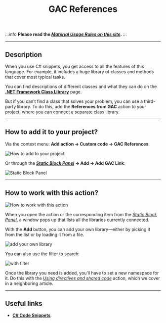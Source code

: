 ﻿---
sidebar_position: 4
title: GAC References
description: Third-party class library.
---  
:::info **Please read the [*Material Usage Rules on this site*](../../Disclaimer).**
::: 
_______________________________________________  
## Description  
When you use C# snippets, you get access to all the features of this language. For example, it includes a huge library of classes and methods that cover most typical tasks.

You can find descriptions of different classes and what they can do on the [**.NET Framework Class Library**](https://learn.microsoft.com/ru-ru/previous-versions/gg145045(v=vs.110)?redirectedfrom=MSDN) page.

But if you can’t find a class that solves your problem, you can use a third-party library. To do this, add the **References from GAC** action to your project, where you can connect a separate class library.
_______________________________________________ 
## How to add it to your project?  
Via the context menu: **Add action → Custom code → GAC References**.

![How to add to your project](./assets/GAC_reference/GAC_reference_pic1.png)

Or through the **[*Static Block Panel*](../Static%20Block%20Panel/CommonPrinciples) → Add → Add GAC Link**:

![Static Block Panel](./assets/GAC_reference/GAC_reference_pic2.png)

_______________________________________________
## How to work with this action?  
![How to work with this action](./assets/GAC_reference/GAC_reference_pic3.png) 

When you open the action or the corresponding item from the [*Static Block Panel*](../Static%20Block%20Panel/CommonPrinciples), a window pops up that lists all the libraries currently connected.

With the **Add** button, you can add your own library—either by picking it from the list or by loading it from a file.

![add your own library](./assets/GAC_reference/GAC_reference_pic4.png)  

You can also use the filter to search:

![with filter](./assets/GAC_reference/GAC_reference_pic5.png)  

Once the library you need is added, you’ll have to set a new namespace for it. Do this with the [*Using directives and shared code*](./Directives_Using) action, which we cover in a neighboring article.
_______________________________________________
## Useful links  
- [**C# Code Snippets**](https://learn.microsoft.com/ru-ru/visualstudio/ide/visual-csharp-code-snippets?view=vs-2022).